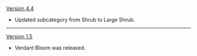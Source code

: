 {{Change History/Header}}
[[Version 4.4]]
* Updated subcategory from Shrub to Large Shrub.
----
[[Version 1.5]]
* Verdant Bloom was released.
